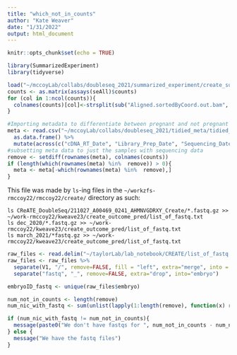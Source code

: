 ```yaml
---
title: "which_not_in_counts"
author: "Kate Weaver"
date: "1/31/2022"
output: html_document
---
```


```r
knitr::opts_chunk$set(echo = TRUE)
```

```r
library(SummarizedExperiment)
library(tidyverse)
```

```r
load("~/mccoyLab/collabs/doubleseq_2021/summarized_experiment/create_summarized_experiment_allNov2021.Rdata")
counts <- as.matrix(assays(seAll)$counts)
for (col in 1:ncol(counts)){
  colnames(counts)[col]<-strsplit(sub("Aligned.sortedByCoord.out.bam", "", colnames(counts)[col]), "_")[[1]][1]
}
```

```r
#Importing metadata to differentiate between pregnant and not pregnant and other main covariates
meta <- read.csv("~/mccoyLab/collabs/doubleseq_2021/tidied_meta/tidied_meta_CREATE_kw_20211217.csv", row.names = 1) %>% 
  as.data.frame() %>% 
  mutate(across(c("cDNA_RT_Date", "Library_Prep_Date", "Sequencing_Date", "Study_Participant_ID"), as.factor))
#subsetting meta data to just the samples with sequencing data            
remove <- setdiff(rownames(meta), colnames(counts))
if (length(which(rownames(meta) %in%  remove)) > 0){
  meta <- meta[-which(rownames(meta) %in%  remove),]
}
```


This file was made by `ls`-ing files in the `~/workzfs-rmccoy22/rmccoy22/create/` directory as such:

```
ls CReATE_DoubleSeq/211027_A00469_0241_AHMNVGDRXY_Create/*.fastq.gz >> ~/work-rmccoy22/kweave23/create_outcome_pred/list_of_fastq.txt
ls dec_2020/*.fastq.gz >> ~/work-rmccoy22/kweave23/create_outcome_pred/list_of_fastq.txt
ls march_2021/*fastq.gz >> ~/work-rmccoy22/kweave23/create_outcome_pred/list_of_fastq.txt
```

```r
raw_files <- read.delim("~/taylorLab/lab_notebook/CREATE/list_of_fastq.txt", header=FALSE)
raw_files <- raw_files %>% 
  separate(V1, "/", remove=FALSE, fill = "left", extra="merge", into = c("source1", "source2", "fastq")) %>% 
  separate("fastq", "_", remove=FALSE, extra="drop", into="embryo")
```

```r
embryoID_fastq <- unique(raw_files$embryo)
```

```r
num_not_in_counts <- length(remove)
num_nic_with_fastq <- sum(unlist(lapply(1:length(remove), function(x) remove[x] %in% embryoID_fastq)))

if (num_nic_with_fastq != num_not_in_counts){
  message(paste0("We don't have fastqs for ", num_not_in_counts - num_nic_with_fastq, " of ", num_not_in_counts, " embryos."))
} else {
  message("We have the fastq files")
}
```